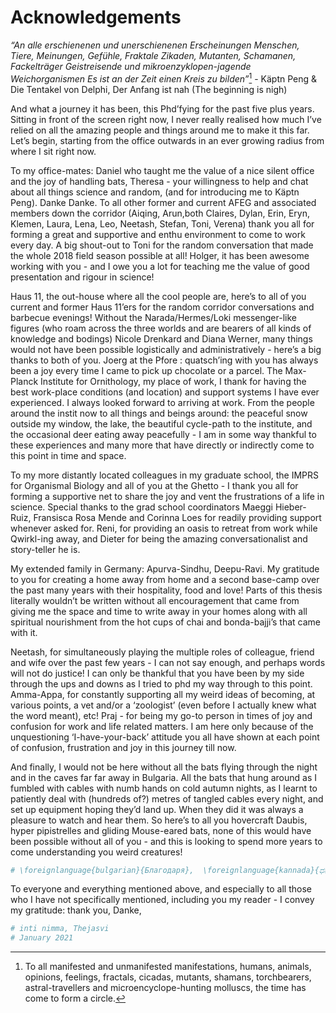 # Acknowledgements

*"An alle erschienenen und unerschienenen Erscheinungen
\newline
Menschen, Tiere, Meinungen, Gefühle, Fraktale
\newline
Zikaden, Mutanten, Schamanen, Fackelträger
\newline
Geistreisende und mikroenzyklopen-jagende Weichorganismen
\newline
Es ist an der Zeit einen Kreis zu bilden"*^[To all manifested and unmanifested manifestations, humans, animals, opinions, feelings, fractals, cicadas, mutants, shamans, torchbearers, astral-travellers and microencyclope-hunting molluscs, the time has come to form a circle.]
\newline
	                               - Käptn Peng & Die Tentakel von Delphi, Der Anfang ist nah (The beginning is nigh)

And what a journey it has been, this Phd'fying for the past five plus years. Sitting in front of the screen right now, I never really realised how much I've relied on all the amazing people and things around me to make it this far. Let's begin, starting from the office outwards in an ever growing radius from where I sit right now.

To my office-mates: Daniel who taught me the value of a nice silent office and the joy of handling bats, Theresa - your willingness to help and chat about all things science and random, (and for introducing me to Käptn Peng). Danke Danke. To all other former and current AFEG and associated members down the corridor (Aiqing, Arun,both Claires, Dylan, Erin, Eryn, Klemen, Laura, Lena, Leo, Neetash, Stefan, Toni, Verena) thank you all for forming a great and supportive and enthu environment to come to work every day. A big shout-out to Toni for the random conversation that made the whole 2018 field season possible at all! Holger, it has been awesome working with you - and I owe you a lot for teaching me the value of good presentation and rigour in science!

Haus 11, the out-house where all the cool people are, here's to all of you current and former Haus 11'ers for the random corridor conversations and barbecue evenings! Without the Narada/Hermes/Loki messenger-like figures (who roam across the three worlds and are bearers of all kinds of knowledge and bodings) Nicole Drenkard and Diana Werner, many things would not have been possible logistically and administratively - here's a big thanks to both of you. Joerg at the Pfore : quatsch'ing with you has always been a joy every time I came to pick up chocolate or a parcel. The Max-Planck Institute for Ornithology, my place of work, I thank for having the best work-place conditions (and location) and support systems I have ever experienced. I always looked forward to arriving at work. From the people around the instit now to all things and beings around: the peaceful snow outside my window, the lake, the beautiful cycle-path to the institute, and the occasional deer eating away peacefully - I am in some way thankful to these experiences and many more that have directly or indirectly come to this point in time and space.

To my more distantly located colleagues in my graduate school, the IMPRS for Organismal Biology and all of you at the Ghetto - I thank you all for forming a supportive net to share the joy and vent the frustrations of a life in science. Special thanks to the grad school coordinators Maeggi Hieber-Ruiz, Fransisca Rosa Mende and Corinna Loes for readily providing support whenever asked for. Reni, for providing an oasis to retreat from work while Qwirkl-ing away, and Dieter for being the amazing conversationalist and story-teller he is. 

My extended family in Germany: Apurva-Sindhu, Deepu-Ravi. My gratitude to you for creating a home away from home and a second base-camp over the past many years with their hospitality, food and love! Parts of this thesis literally wouldn't be written without all encouragement that came from giving me the space and time to write away in your homes along with all spiritual nourishment from the hot cups of chai and bonda-bajji's that came with it.

Neetash, for simultaneously playing the multiple roles of colleague, friend and wife over the past few years - I can not say enough, and perhaps words will not do justice! I can only be thankful that you have been by my side through the ups and downs as I tried to phd my way through to this point. Amma-Appa, for constantly supporting all my weird ideas of becoming, at various points, a vet and/or a 'zoologist' (even before I actually knew what the word meant), etc! Praj - for being my go-to person in times of joy and confusion for work and life related matters. I am here only because of the unquestioning 'I-have-your-back' attitude you all have shown at each point of confusion, frustration and joy in this journey till now. 

And finally, I would not be here without all the bats flying through the night and in the caves far far away in Bulgaria. All the bats that hung around as I fumbled with cables with numb hands on cold autumn nights, as I learnt to patiently deal with (hundreds of?) metres of tangled cables every night, and set up equipment hoping they'd land up. When they did it was always a pleasure to watch and hear them. So here's to all you hovercraft Daubis, hyper pipistrelles and gliding Mouse-eared bats, none of this would have been possible without all of you - and this is looking to spend more years to come understanding you weird creatures! 

```r
# \foreignlanguage{bulgarian}{Благодаря},  \foreignlanguage{kannada}{ಧನ್ಯವಾದಗಳು}.
```

To everyone and everything mentioned above, and especially to all those who I have not specifically mentioned, including you my reader - I convey my gratitude: thank you, Danke, <TOCOMPLETE><TOCOMPLETE>


```r
# inti nimma, Thejasvi 
# January 2021
```



